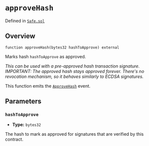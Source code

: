 # `approveHash`
Defined in [`Safe.sol`](https://github.com/safe-global/safe-smart-account/tree/main/contracts/Safe.sol#L368)

## Overview

```solidity
function approveHash(bytes32 hashToApprove) external

```

Marks hash `hashToApprove` as approved.

*This can be used with a pre-approved hash transaction signature. IMPORTANT: The approved hash stays approved forever. There's no revocation mechanism, so it behaves similarly to ECDSA signatures.*

This function emits the [`ApproveHash`](../signature-events/ApproveHash.mdx) event.

## Parameters

### `hashToApprove`
- **Type:** `bytes32`

The hash to mark as approved for signatures that are verified by this contract.
